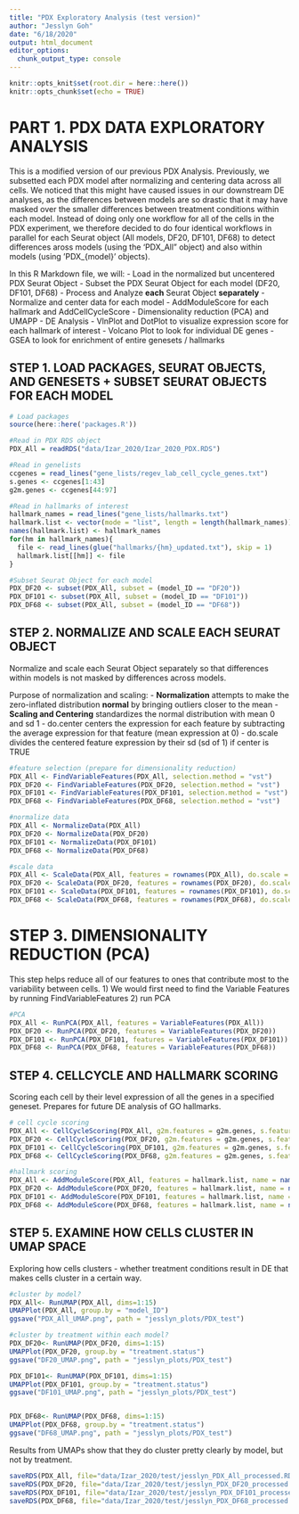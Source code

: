 ```yaml
---
title: "PDX Exploratory Analysis (test version)"
author: "Jesslyn Goh"
date: "6/18/2020"
output: html_document
editor_options: 
  chunk_output_type: console
---
```


```r
knitr::opts_knit$set(root.dir = here::here())
knitr::opts_chunk$set(echo = TRUE)
```

# PART 1. PDX DATA EXPLORATORY ANALYSIS 
This is a modified version of our previous PDX Analysis. Previously, we subsetted each PDX model after normalizing and centering data across all cells. We noticed that this might have caused issues in our downstream DE analyses, as the differences between models are so drastic that it may have masked over the smaller differences between treatment conditions within each model. Instead of doing only one workflow for all of the cells in the PDX experiment, we therefore decided to do four identical workflows in parallel for each Seurat object (All models, DF20, DF101, DF68) to detect differences aross models (using the 'PDX_All" object) and also within models (using 'PDX_{model}' objects). 

In this R Markdown file, we will: 
  - Load in the normalized but uncentered PDX Seurat Object 
  - Subset the PDX Seurat Object for each model (DF20, DF101, DF68)
  - Process and Analyze **each** Seurat Object **separately** 
      - Normalize and center data for each model 
      - AddModuleScore for each hallmark and AddCellCycleScore 
      - Dimensionality reduction (PCA) and UMAPP 
      - DE Analysis 
          - VlnPlot and DotPlot to visualize expression score for each hallmark of interest 
          - Volcano Plot to look for individual DE genes 
          - GSEA to look for enrichment of entire genesets / hallmarks 

## STEP 1. LOAD PACKAGES, SEURAT OBJECTS, AND GENESETS + SUBSET SEURAT OBJECTS FOR EACH MODEL

```r
# Load packages
source(here::here('packages.R'))

#Read in PDX RDS object
PDX_All = readRDS("data/Izar_2020/Izar_2020_PDX.RDS")

#Read in genelists 
ccgenes = read_lines("gene_lists/regev_lab_cell_cycle_genes.txt")
s.genes <- ccgenes[1:43]
g2m.genes <- ccgenes[44:97]

#Read in hallmarks of interest
hallmark_names = read_lines("gene_lists/hallmarks.txt")
hallmark.list <- vector(mode = "list", length = length(hallmark_names))
names(hallmark.list) <- hallmark_names
for(hm in hallmark_names){
  file <- read_lines(glue("hallmarks/{hm}_updated.txt"), skip = 1)
  hallmark.list[[hm]] <- file
}

#Subset Seurat Object for each model 
PDX_DF20 <- subset(PDX_All, subset = (model_ID == "DF20"))
PDX_DF101 <- subset(PDX_All, subset = (model_ID == "DF101"))
PDX_DF68 <- subset(PDX_All, subset = (model_ID == "DF68"))
```

## STEP 2. NORMALIZE AND SCALE EACH SEURAT OBJECT 
Normalize and scale each Seurat Object separately so that differences within models is not masked by differences across models. 

Purpose of normalization and scaling:
    - **Normalization** attempts to make the zero-inflated distribution **normal** by bringing outliers closer to the mean 
    - **Scaling and Centering** standardizes the normal distribution with mean 0 and sd 1 
        - do.center centers the expression for each feature by subtracting the average expression for that feature (mean expression at 0)
        - do.scale divides the centered feature expression by their sd (sd of 1) if center is TRUE

```r
#feature selection (prepare for dimensionality reduction)
PDX_All <- FindVariableFeatures(PDX_All, selection.method = "vst")
PDX_DF20 <- FindVariableFeatures(PDX_DF20, selection.method = "vst")
PDX_DF101 <- FindVariableFeatures(PDX_DF101, selection.method = "vst")
PDX_DF68 <- FindVariableFeatures(PDX_DF68, selection.method = "vst")

#normalize data 
PDX_All <- NormalizeData(PDX_All)
PDX_DF20 <- NormalizeData(PDX_DF20)
PDX_DF101 <- NormalizeData(PDX_DF101)
PDX_DF68 <- NormalizeData(PDX_DF68)

#scale data
PDX_All <- ScaleData(PDX_All, features = rownames(PDX_All), do.scale = T, do.center = T)
PDX_DF20 <- ScaleData(PDX_DF20, features = rownames(PDX_DF20), do.scale = T, do.center = T)
PDX_DF101 <- ScaleData(PDX_DF101, features = rownames(PDX_DF101), do.scale = T, do.center = T)
PDX_DF68 <- ScaleData(PDX_DF68, features = rownames(PDX_DF68), do.scale = T, do.center = T)
```

# STEP 3. DIMENSIONALITY REDUCTION (PCA)
This step helps reduce all of our features to ones that contribute most to the variability between cells. 
  1) We would first need to find the Variable Features by running FindVariableFeatures 
  2) run PCA 
```r
#PCA
PDX_All <- RunPCA(PDX_All, features = VariableFeatures(PDX_All))
PDX_DF20 <- RunPCA(PDX_DF20, features = VariableFeatures(PDX_DF20))
PDX_DF101 <- RunPCA(PDX_DF101, features = VariableFeatures(PDX_DF101))
PDX_DF68 <- RunPCA(PDX_DF68, features = VariableFeatures(PDX_DF68))
```

## STEP 4. CELLCYCLE AND HALLMARK SCORING
Scoring each cell by their level expression of all the genes in a specified geneset. Prepares for future DE analysis of GO hallmarks. 
```r
# cell cycle scoring 
PDX_All <- CellCycleScoring(PDX_All, g2m.features = g2m.genes, s.features = s.genes)
PDX_DF20 <- CellCycleScoring(PDX_DF20, g2m.features = g2m.genes, s.features = s.genes)
PDX_DF101 <- CellCycleScoring(PDX_DF101, g2m.features = g2m.genes, s.features = s.genes)
PDX_DF68 <- CellCycleScoring(PDX_DF68, g2m.features = g2m.genes, s.features = s.genes)

#hallmark scoring
PDX_All <- AddModuleScore(PDX_All, features = hallmark.list, name = names(hallmark.list), nbin = 50, search = T)
PDX_DF20 <- AddModuleScore(PDX_DF20, features = hallmark.list, name = names(hallmark.list), nbin = 50, search = T)
PDX_DF101 <- AddModuleScore(PDX_DF101, features = hallmark.list, name = names(hallmark.list), nbin = 50, search = T)
PDX_DF68 <- AddModuleScore(PDX_DF68, features = hallmark.list, name = names(hallmark.list), nbin = 50, search = T)
```

## STEP 5. EXAMINE HOW CELLS CLUSTER IN UMAP SPACE 
Exploring how cells clusters - whether treatment conditions result in DE that makes cells cluster in a certain way. 

```r
#cluster by model? 
PDX_All<- RunUMAP(PDX_All, dims=1:15)
UMAPPlot(PDX_All, group.by = "model_ID")
ggsave("PDX_All_UMAP.png", path = "jesslyn_plots/PDX_test")

#cluster by treatment within each model? 
PDX_DF20<- RunUMAP(PDX_DF20, dims=1:15)
UMAPPlot(PDX_DF20, group.by = "treatment.status")
ggsave("DF20_UMAP.png", path = "jesslyn_plots/PDX_test")

PDX_DF101<- RunUMAP(PDX_DF101, dims=1:15)
UMAPPlot(PDX_DF101, group.by = "treatment.status")
ggsave("DF101_UMAP.png", path = "jesslyn_plots/PDX_test")


PDX_DF68<- RunUMAP(PDX_DF68, dims=1:15)
UMAPPlot(PDX_DF68, group.by = "treatment.status")
ggsave("DF68_UMAP.png", path = "jesslyn_plots/PDX_test")
```
Results from UMAPs show that they do cluster pretty clearly by model, but not by treatment. 

```r
saveRDS(PDX_All, file="data/Izar_2020/test/jesslyn_PDX_All_processed.RDS")
saveRDS(PDX_DF20, file="data/Izar_2020/test/jesslyn_PDX_DF20_processed.RDS")
saveRDS(PDX_DF101, file="data/Izar_2020/test/jesslyn_PDX_DF101_processed.RDS")
saveRDS(PDX_DF68, file="data/Izar_2020/test/jesslyn_PDX_DF68_processed.RDS")
```

